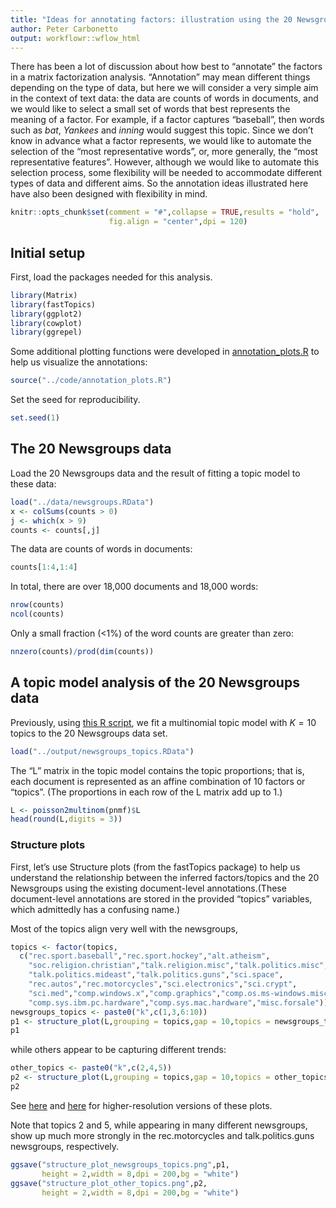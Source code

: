 ```yaml
---
title: "Ideas for annotating factors: illustration using the 20 Newsgroups data set"
author: Peter Carbonetto
output: workflowr::wflow_html
---
```


There has been a lot of discussion about how best to "annotate" the
factors in a matrix factorization analysis. "Annotation" may mean
different things depending on the type of data, but here we will
consider a very simple aim in the context of text data: the data are
counts of words in documents, and we would like to select a small set
of words that best represents the meaning of a factor. For example, if
a factor captures "baseball", then words such as *bat*, *Yankees* and
*inning* would suggest this topic. Since we don't know in advance what
a factor represents, we would like to automate the selection of the
"most representative words", or, more generally, the "most
representative features". However, although we would like to automate
this selection process, some flexibility will be needed to accommodate
different types of data and different aims. So the annotation ideas
illustrated here have also been designed with flexibility in mind.

```r
knitr::opts_chunk$set(comment = "#",collapse = TRUE,results = "hold",
                      fig.align = "center",dpi = 120)
```

## Initial setup

First, load the packages needed for this analysis.

```r
library(Matrix)
library(fastTopics)
library(ggplot2)
library(cowplot)
library(ggrepel)
```

Some additional plotting functions were developed in
[annotation_plots.R](https://github.com/stephenslab/single-cell-jamboree/blob/main/analysis/newsgroups_annotate.R)
to help us visualize the annotations:

```r
source("../code/annotation_plots.R")
```

Set the seed for reproducibility.

```r
set.seed(1)
```

## The 20 Newsgroups data

Load the 20 Newsgroups data and the result of fitting a topic model to
these data:

```r
load("../data/newsgroups.RData")
x <- colSums(counts > 0)
j <- which(x > 9)
counts <- counts[,j]
```

The data are counts of words in documents:

```r
counts[1:4,1:4]
```

In total, there are over 18,000 documents and 18,000 words:

```r
nrow(counts)
ncol(counts)
```

Only a small fraction (<1%) of the word counts are greater than zero:

```r
nnzero(counts)/prod(dim(counts))
```

## A topic model analysis of the 20 Newsgroups data

Previously, using
[this R script](https://github.com/stephenslab/single-cell-jamboree/blob/main/scripts/compute_newsgroups_topics.R),
we fit a multinomial topic model with $K = 10$ topics to the 20
Newsgroups data set.

```r
load("../output/newsgroups_topics.RData")
```

The "L" matrix in the topic model contains the topic proportions; that
is, each document is represented as an affine combination of 10
factors or "topics". (The proportions in each row of the L matrix add
up to 1.)

```r
L <- poisson2multinom(pnmf)$L
head(round(L,digits = 3))
```

### Structure plots

First, let's use Structure plots (from the fastTopics package) to help
us understand the relationship between the inferred factors/topics and
the 20 Newsgroups using the existing document-level annotations.(These
document-level annotations are stored in the provided "topics"
variables, which admittedly has a confusing name.)

Most of the topics align very well with the newsgroups,

```r
topics <- factor(topics,
  c("rec.sport.baseball","rec.sport.hockey","alt.atheism",
    "soc.religion.christian","talk.religion.misc","talk.politics.misc",
	"talk.politics.mideast","talk.politics.guns","sci.space",
	"rec.autos","rec.motorcycles","sci.electronics","sci.crypt",
    "sci.med","comp.windows.x","comp.graphics","comp.os.ms-windows.misc",
    "comp.sys.ibm.pc.hardware","comp.sys.mac.hardware","misc.forsale"))
newsgroups_topics <- paste0("k",c(1,3,6:10))
p1 <- structure_plot(L,grouping = topics,gap = 10,topics = newsgroups_topics)
p1
```

while others appear to be capturing different trends:

```r
other_topics <- paste0("k",c(2,4,5))
p2 <- structure_plot(L,grouping = topics,gap = 10,topics = other_topics)
p2
```

See
[here](https://github.com/stephenslab/single-cell-jamboree/blob/main/output/structure_plot_newsgroups_topics.png)
and
[here](https://github.com/stephenslab/single-cell-jamboree/blob/main/output/structure_plot_other_topics.png)
for higher-resolution versions of these plots.

Note that topics 2 and 5, while appearing in many different
newsgroups, show up much more strongly in the rec.motorcycles and
talk.politics.guns newsgroups, respectively.

```r
ggsave("structure_plot_newsgroups_topics.png",p1,
       height = 2,width = 8,dpi = 200,bg = "white")
ggsave("structure_plot_other_topics.png",p2,
       height = 2,width = 8,dpi = 200,bg = "white")
```
